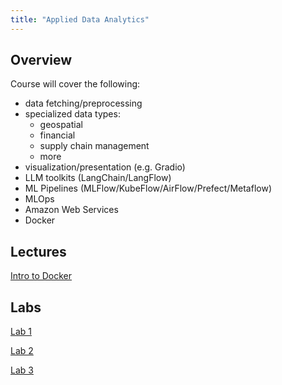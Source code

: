```yaml
---
title: "Applied Data Analytics"
---
```


## Overview

Course will cover the following:

- data fetching/preprocessing
- specialized data types:
  - geospatial
  - financial
  - supply chain management
  - more
- visualization/presentation (e.g. Gradio)
- LLM toolkits (LangChain/LangFlow)
- ML Pipelines (MLFlow/KubeFlow/AirFlow/Prefect/Metaflow)
- MLOps
- Amazon Web Services
- Docker

## Lectures

[Intro to Docker](./applied_lec1.qmd)

## Labs

[Lab 1](./applied_lab1.qmd)

[Lab 2](./applied_lab2.qmd)

[Lab 3](./applied_lab3.qmd)
